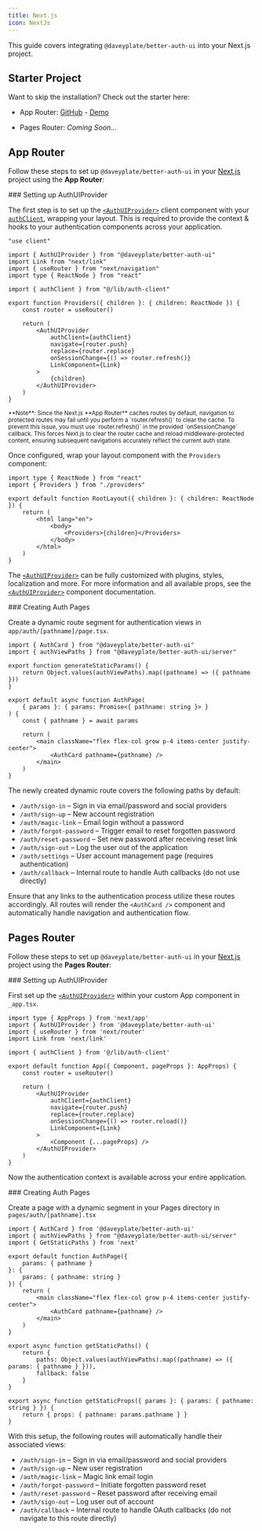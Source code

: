 ```yaml
---
title: Next.js
icon: NextJs
---
```


This guide covers integrating `@daveyplate/better-auth-ui` into your Next.js project.

## Starter Project

Want to skip the installation? Check out the starter here:

- App Router: [GitHub](https://github.com/daveyplate/better-auth-nextjs-starter) - [Demo](https://better-auth-nextjs-starter.vercel.app)

- Pages Router: *Coming Soon...*

## App Router

Follow these steps to set up `@daveyplate/better-auth-ui` in your [Next.js](https://nextjs.org) project using the **App Router**:

<Steps>
<Step>
### Setting up AuthUIProvider

The first step is to set up the [`<AuthUIProvider>`](/components/auth-ui-provider) client component with your [`authClient`](https://www.better-auth.com/docs/installation#create-client-instance), wrapping your layout. This is required to provide the context & hooks to your authentication components across your application.

```tsx title="app/providers.tsx"
"use client"

import { AuthUIProvider } from "@daveyplate/better-auth-ui"
import Link from "next/link"
import { useRouter } from "next/navigation"
import type { ReactNode } from "react"

import { authClient } from "@/lib/auth-client"

export function Providers({ children }: { children: ReactNode }) {
    const router = useRouter()

    return (
        <AuthUIProvider
            authClient={authClient}
            navigate={router.push}
            replace={router.replace}
            onSessionChange={() => router.refresh()}
            LinkComponent={Link}
        >
            {children}
        </AuthUIProvider>
    )
}
```

<small>
**Note**: Since the Next.js **App Router** caches routes by default, navigation to protected routes may fail until you perform a `router.refresh()` to clear the cache. To prevent this issue, you must use `router.refresh()` in the provided `onSessionChange` callback. This forces Next.js to clear the router cache and reload middleware-protected content, ensuring subsequent navigations accurately reflect the current auth state.
</small>

Once configured, wrap your layout component with the `Providers` component:

```tsx title="app/layout.tsx"
import type { ReactNode } from "react"
import { Providers } from "./providers"

export default function RootLayout({ children }: { children: ReactNode }) {
    return (
        <html lang="en">
            <body>
                <Providers>{children}</Providers>
            </body>
        </html>
    )
}
```

The [`<AuthUIProvider>`](/components/auth-ui-provider) can be fully customized with plugins, styles, localization and more. For more information and all available props, see the [`<AuthUIProvider>`](/components/auth-ui-provider) component documentation.
</Step>

<Step>
### Creating Auth Pages

Create a dynamic route segment for authentication views in `app/auth/[pathname]/page.tsx`.

```tsx title="app/auth/[pathname]/page.tsx"
import { AuthCard } from "@daveyplate/better-auth-ui"
import { authViewPaths } from "@daveyplate/better-auth-ui/server"

export function generateStaticParams() {
    return Object.values(authViewPaths).map((pathname) => ({ pathname }))
}

export default async function AuthPage(
    { params }: { params: Promise<{ pathname: string }> }
) {
    const { pathname } = await params

    return (
        <main className="flex flex-col grow p-4 items-center justify-center">
            <AuthCard pathname={pathname} />
        </main>
    )
}
```

The newly created dynamic route covers the following paths by default:

- `/auth/sign-in` – Sign in via email/password and social providers
- `/auth/sign-up` – New account registration
- `/auth/magic-link` – Email login without a password
- `/auth/forgot-password` – Trigger email to reset forgotten password
- `/auth/reset-password` – Set new password after receiving reset link
- `/auth/sign-out` – Log the user out of the application
- `/auth/settings` – User account management page (requires authentication)
- `/auth/callback` – Internal route to handle Auth callbacks (do not use directly)

Ensure that any links to the authentication process utilize these routes accordingly. All routes will render the `<AuthCard />` component and automatically handle navigation and authentication flow.
</Step>
</Steps>

## Pages Router

Follow these steps to set up `@daveyplate/better-auth-ui` in your [Next.js](https://nextjs.org) project using the **Pages Router**:

<Steps>
<Step>
### Setting up AuthUIProvider

First set up the [`<AuthUIProvider>`](/components/auth-ui-provider) within your custom App component in `_app.tsx`.

```tsx title="pages/_app.tsx"
import type { AppProps } from 'next/app'
import { AuthUIProvider } from '@daveyplate/better-auth-ui'
import { useRouter } from 'next/router'
import Link from 'next/link'

import { authClient } from '@/lib/auth-client'

export default function App({ Component, pageProps }: AppProps) {
    const router = useRouter()

    return (
        <AuthUIProvider
            authClient={authClient}
            navigate={router.push}
            replace={router.replace}
            onSessionChange={() => router.reload()}
            LinkComponent={Link}
        >
            <Component {...pageProps} />
        </AuthUIProvider>
    )
}
```

Now the authentication context is available across your entire application.
</Step>

<Step>
### Creating Auth Pages

Create a page with a dynamic segment in your Pages directory in `pages/auth/[pathname].tsx`

```tsx title="pages/auth/[pathname].tsx"
import { AuthCard } from '@daveyplate/better-auth-ui'
import { authViewPaths } from "@daveyplate/better-auth-ui/server"
import { GetStaticPaths } from 'next'

export default function AuthPage({
    params: { pathname }
}: {
    params: { pathname: string }
}) {
    return (
        <main className="flex flex-col grow p-4 items-center justify-center">
            <AuthCard pathname={pathname} />
        </main>
    )
}

export async function getStaticPaths() {
    return {
        paths: Object.values(authViewPaths).map((pathname) => ({ params: { pathname } })),
        fallback: false
    }
}

export async function getStaticProps({ params }: { params: { pathname: string } }) {
    return { props: { pathname: params.pathname } }
}
```

With this setup, the following routes will automatically handle their associated views:

- `/auth/sign-in` – Sign in via email/password and social providers
- `/auth/sign-up` – New user registration
- `/auth/magic-link` – Magic link email login
- `/auth/forgot-password` – Initiate forgotten password reset
- `/auth/reset-password` – Reset password after receiving email
- `/auth/sign-out` – Log user out of account
- `/auth/callback` – Internal route to handle OAuth callbacks (do not navigate to this route directly)
</Step>
</Steps>